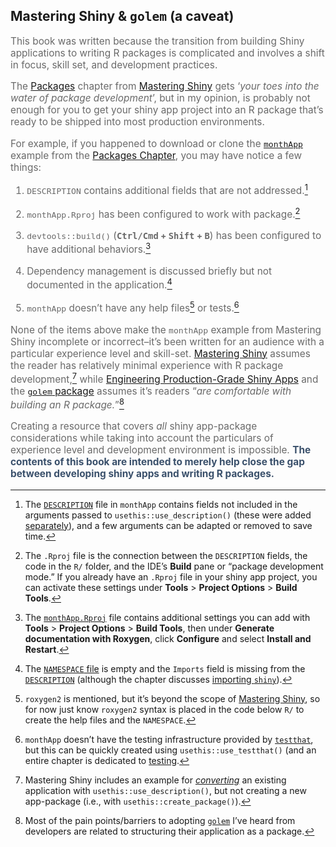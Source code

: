 :::: {.callout-important collapse='true' appearance='default'}

## Mastering Shiny & [`golem`]{style='font-size: 1.10em;'} (a caveat)

::: {style='font-size: 1.10em; color: #696969;'}

This book was written because the transition from building Shiny applications to writing R packages is complicated and involves a shift in focus, skill set, and development practices. 

The [Packages](https://mastering-shiny.org/scaling-packaging.html) chapter from [Mastering Shiny](https://mastering-shiny.org/) gets '*your toes into the water of package development*', but in my opinion, is probably not enough for you to get your shiny app project into an R package that's ready to be shipped into most production environments. 

For example, if you happened to download or clone the [`monthApp`](https://github.com/hadley/monthApp) example from the [Packages Chapter](https://mastering-shiny.org/scaling-packaging.html), you may have notice a few things:

1. `DESCRIPTION` contains additional fields that are not addressed.[^pkgs-1] 

2. `monthApp.Rproj` has been configured to work with package.[^pkgs-2a]

3. `devtools::build()` ([<kbd>Ctrl/Cmd</kbd> + <kbd>Shift</kbd> + <kbd>B</kbd>]{style="font-weight: bold; font-size: 0.90em"}) has been configured to have additional behaviors.[^pkgs-2b]

4. Dependency management is discussed briefly but not documented in the application.[^pkgs-3]
  
5. `monthApp` doesn't have any help files[^pkgs-4] or tests.[^pkgs-5] 

None of the items above make the `monthApp` example from Mastering Shiny incomplete or incorrect--it's been written for an audience with a particular experience level and skill-set. [Mastering Shiny](https://mastering-shiny.org/) assumes the reader has relatively minimal experience with R package development,[^pkgs-6a] while [Engineering Production-Grade Shiny Apps](https://engineering-shiny.org/) and the [`golem` package](https://thinkr-open.github.io/golem/) assumes it's readers "*are comfortable with building an R package.*"[^pkgs-6b]

Creating a resource that covers *all* shiny app-package considerations while taking into account the particulars of experience level and development environment is impossible. [The contents of this book are intended to merely help close the gap between developing shiny apps and writing R packages.]{style='font-weight: bold; color: #3a506b;'}

[^pkgs-1]: The [`DESCRIPTION`](https://github.com/hadley/monthApp/blob/master/DESCRIPTION) file in `monthApp` contains fields not included in the arguments passed to `usethis::use_description()` (these were added [separately](https://github.com/hadley/monthApp/commit/9899da4c89f4114a0611b415f4a329daeb753069)), and a few arguments can be adapted or removed to save time.

[^pkgs-2a]: The `.Rproj` file is the connection between the `DESCRIPTION` fields, the code in the `R/` folder, and the IDE's **Build** pane or “package development mode.” If you already have an `.Rproj` file in your shiny app project, you can activate these settings under **Tools** > **Project Options** > **Build Tools**. 

[^pkgs-2b]: The [`monthApp.Rproj`](https://github.com/hadley/monthApp/blob/9899da4c89f4114a0611b415f4a329daeb753069/monthApp.Rproj#L22) file contains additional settings you can add with **Tools** > **Project Options** > **Build Tools**, then under **Generate documentation with Roxygen**, click **Configure** and select **Install and Restart**.

[^pkgs-3]: The [`NAMESPACE` file](https://github.com/hadley/monthApp/blob/master/NAMESPACE) is empty and the `Imports` field is missing from the [`DESCRIPTION`](https://github.com/hadley/monthApp/blob/master/DESCRIPTION) (although the chapter discusses [importing `shiny`](https://mastering-shiny.org/scaling-packaging.html#r-cmd-check)).

[^pkgs-4]: `roxygen2` is mentioned, but it's beyond the scope of [Mastering Shiny](https://mastering-shiny.org/), so for now just know `roxygen2` syntax is placed in the code below `R/` to create the help files and the `NAMESPACE`.

[^pkgs-5]: `monthApp` doesn't have the testing infrastructure provided by [`testthat`](https://testthat.r-lib.org/), but this can be quickly created using `usethis::use_testthat()` (and an entire chapter is dedicated to [testing](https://mastering-shiny.org/scaling-testing.html).

[^pkgs-6a]: Mastering Shiny includes an example for  *[converting](https://mastering-shiny.org/scaling-packaging.html?#converting-an-existing-app)* an existing application with `usethis::use_description()`, but not creating a new app-package (i.e., with `usethis::create_package()`).

[^pkgs-6b]: Most of the pain points/barriers to adopting [`golem`](https://thinkr-open.github.io/golem/) I've heard from developers are related to structuring their application as a package. 



::: 

::::